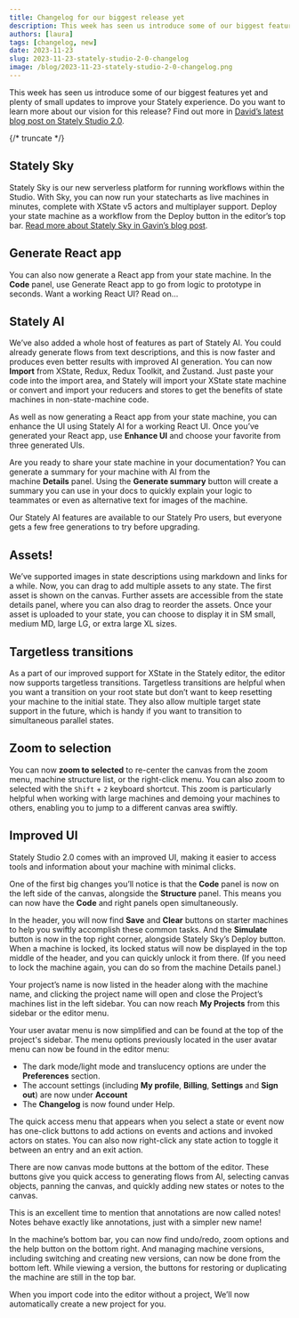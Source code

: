 ```yaml
---
title: Changelog for our biggest release yet
description: This week has seen us introduce some of our biggest features yet and plenty of small updates to improve your Stately experience.
authors: [laura]
tags: [changelog, new]
date: 2023-11-23
slug: 2023-11-23-stately-studio-2-0-changelog
image: /blog/2023-11-23-stately-studio-2-0-changelog.png
---
```


This week has seen us introduce some of our biggest features yet and plenty of small updates to improve your Stately experience. Do you want to learn more about our vision for this release? Find out more in [David’s latest blog post on Stately Studio 2.0](../../docs/assets/blog/2023-11-20-stately-studio-2-0).

{/* truncate */}

## Stately Sky

Stately Sky is our new serverless platform for running workflows within the Studio. With Sky, you can now run your statecharts as live machines in minutes, complete with XState v5 actors and multiplayer support. Deploy your state machine as a workflow from the Deploy button in the editor’s top bar. [Read more about Stately Sky in Gavin’s blog post](../../docs/assets/blog/2023-11-13-introducing-stately-sky).

## Generate React app

You can also now generate a React app from your state machine. In the **Code** panel, use Generate React app to go from logic to prototype in seconds. Want a working React UI? Read on…

## Stately AI

We’ve also added a whole host of features as part of Stately AI. You could already generate flows from text descriptions, and this is now faster and produces even better results with improved AI generation. You can now **Import** from XState, Redux, Redux Toolkit, and Zustand. Just paste your code into the import area, and Stately will import your XState state machine or convert and import your reducers and stores to get the benefits of state machines in non-state-machine code.

As well as now generating a React app from your state machine, you can enhance the UI using Stately AI for a working React UI. Once you’ve generated your React app, use **Enhance UI** and choose your favorite from three generated UIs.

Are you ready to share your state machine in your documentation? You can generate a summary for your machine with AI from the machine **Details** panel. Using the **Generate summary** button will create a summary you can use in your docs to quickly explain your logic to teammates or even as alternative text for images of the machine.

Our Stately AI features are available to our Stately Pro users, but everyone gets a few free generations to try before upgrading.

## Assets!

We’ve supported images in state descriptions using markdown and links for a while. Now, you can drag to add multiple assets to any state. The first asset is shown on the canvas. Further assets are accessible from the state details panel, where you can also drag to reorder the assets. Once your asset is uploaded to your state, you can choose to display it in SM small, medium MD, large LG, or extra large XL sizes.

## Targetless transitions

As a part of our improved support for XState in the Stately editor, the editor now supports targetless transitions. Targetless transitions are helpful when you want a transition on your root state but don’t want to keep resetting your machine to the initial state. They also allow multiple target state support in the future, which is handy if you want to transition to simultaneous parallel states.

## Zoom to selection

You can now **zoom to selected** to re-center the canvas from the zoom menu, machine structure list, or the right-click menu. You can also zoom to selected with the `Shift` + `2` keyboard shortcut. This zoom is particularly helpful when working with large machines and demoing your machines to others, enabling you to jump to a different canvas area swiftly.

## Improved UI

Stately Studio 2.0 comes with an improved UI, making it easier to access tools and information about your machine with minimal clicks.

One of the first big changes you’ll notice is that the **Code** panel is now on the left side of the canvas, alongside the **Structure** panel. This means you can now have the **Code** and right panels open simultaneously.

In the header, you will now find **Save** and **Clear** buttons on starter machines to help you swiftly accomplish these common tasks. And the **Simulate** button is now in the top right corner, alongside Stately Sky’s Deploy button. When a machine is locked, its locked status will now be displayed in the top middle of the header, and you can quickly unlock it from there. (If you need to lock the machine again, you can do so from the machine Details panel.)

Your project’s name is now listed in the header along with the machine name, and clicking the project name will open and close the Project’s machines list in the left sidebar. You can now reach **My Projects** from this sidebar or the editor menu.

Your user avatar menu is now simplified and can be found at the top of the project's sidebar. The menu options previously located in the user avatar menu can now be found in the editor menu:

- The dark mode/light mode and translucency options are under the **Preferences** section.
- The account settings (including **My profile**, **Billing**, **Settings** and **Sign out**) are now under **Account**
- The **Changelog** is now found under Help.

The quick access menu that appears when you select a state or event now has one-click buttons to add actions on events and actions and invoked actors on states. You can also now right-click any state action to toggle it between an entry and an exit action.

There are now canvas mode buttons at the bottom of the editor. These buttons give you quick access to generating flows from AI, selecting canvas objects, panning the canvas, and quickly adding new states or notes to the canvas.

This is an excellent time to mention that annotations are now called notes! Notes behave exactly like annotations, just with a simpler new name!

In the machine’s bottom bar, you can now find undo/redo, zoom options and the help button on the bottom right. And managing machine versions, including switching and creating new versions, can now be done from the bottom left. While viewing a version, the buttons for restoring or duplicating the machine are still in the top bar.

When you import code into the editor without a project, We’ll now automatically create a new project for you.
